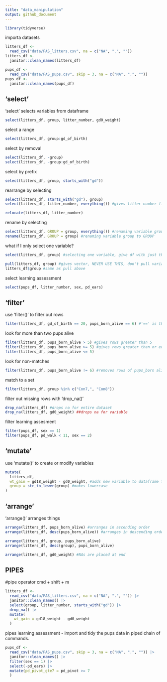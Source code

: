 ```yaml
---
title: "data_manipulation"
output: github_document
---
```


```r
library(tidyverse)
```


importa datasets
```r
litters_df <-
  read_csv("data/FAS_litters.csv", na = c("NA", ".", ""))
litters_df <-
  janitor::clean_names(litters_df)

pups_df <-
  read_csv("data/FAS_pups.csv", skip = 3, na = c("NA", ".", ""))
pups_df <-
  janitor::clean_names(pups_df)
```


## 'select'

'select' selects variables from dataframe

```r
select(litters_df, group, litter_number, gd0_weight)
```

select a range
```r
select(litters_df, group:gd_of_birth)
```

select by removal
```r
select(litters_df, -group)
select(litters_df, -group:gd_of_birth)
```

select by prefix
```r
select(litters_df, group, starts_with("gd"))
```

rearrange by selecting
```r
select(litters_df, starts_with("gd"), group)
select(litters_df, litter_number, everything()) #gives litter number first and then everything in dataset

relocate(litters_df, litter_number)
```

rename by selecting
```r
select(litters_df, GROUP = group, everything()) #renaming variable group to GROUP and then keeping everything else
rename(litters_df, GROUP = group) #renaming variable group to GROUP
```

what if I only select one variable?
```r
select(litters_df, group) #selecting one variable, give df with just that variable

pull(litters_df, group) #gives vector, NEVER USE THIS, don't pull variable out of df to manipulate
litters_df$group #same as pull above
```

select learning assessment
```r
select(pups_df, litter_number, sex, pd_ears)
```

## 'filter'

use 'filter()' to filter out rows

```r
filter(litters_df, gd_of_birth == 20, pups_born_alive == 6) #'==' is this variable equal to this, remove FALSE, keep TRUE
```

look for more than two pups alive
```r
filter(litters_df, pups_born_alive > 5) #gives rows greater than 5
filter(litters_df, pups_born_alive >= 5) #gives rows greater than or equal to 5
filter(litters_df, pups_born_alive <= 5)
```

look for non-matches
```r
filter(litters_df, pups_born_alive != 6) #removes rows of pups_born alive
```

match to a set
```r
filter(litters_df, group %in% c("Con7,", "Con8"))
```

filter out missing rows with 'drop_na()'
```r
drop_na(litters_df) #drops na for entire dataset
drop_na(litters_df, gd0_weight) ##drops na for variable
```

filter learning assesment
```r
filter(pups_df, sex == 1)
filter(pups_df, pd_walk < 11, sex == 2)
```

## 'mutate'

use 'mutate()' to create or modify variables
```r
mutate(
  litters_df,
  wt_gain = gd18_weight - gd0_weight, #adds new variable to dataframe that subtracts value of gd0_weight from value of gd18_weight
  group = str_to_lower(group) #makes lowercase
)
```

## 'arrange'

'arrange()' arranges things
```r
arrange(litters_df, pups_born_alive) #arranges in ascending order
arrange(litters_df, desc(pups_born_alive)) #arranges in descending order 

arrange(litters_df, group, pups_born_alive)
arrange(litters_df, desc(group), pups_born_alive)

arrange(litters_df, gd0_weight) #NAs are placed at end
```


## PIPES

#pipe operator cmd + shift + m
```r
litters_df <-
  read_csv("data/FAS_litters.csv", na = c("NA", ".", "")) |>
  janitor::clean_names() |> 
  select(group, litter_number, starts_with("gd")) |> 
  drop_na() |> 
  mutate(
    wt_gain = gd18_weight - gd0_weight
  )
```

pipes learning assessment - import and tidy the pups data in piped chain of commands.
```r
pups_df <-
  read_csv("data/FAS_pups.csv", skip = 3, na = c("NA", ".", "")) |>
  janitor::clean_names() |> 
  filter(sex == 1) |> 
  select(-pd_ears) |> 
  mutate(pd_pivot_gte7 = pd_pivot >= 7
  )
```

